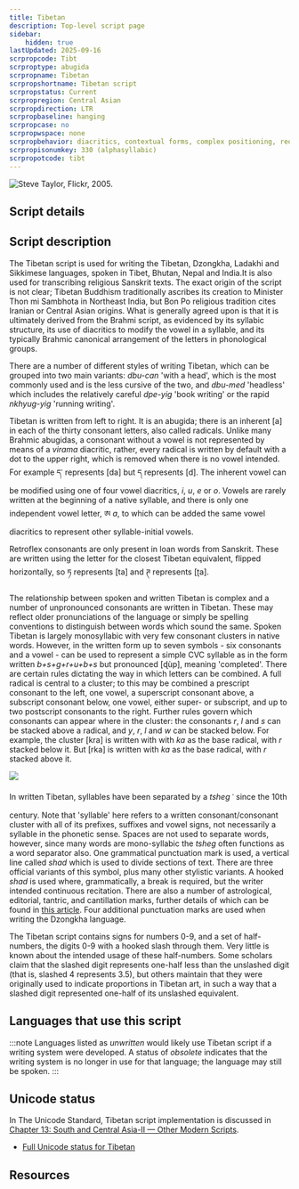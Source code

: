```yaml
---
title: Tibetan
description: Top-level script page
sidebar:
    hidden: true
lastUpdated: 2025-09-16
scrpropcode: Tibt
scrproptype: abugida
scrpropname: Tibetan
scrpropshortname: Tibetan script
scrpropstatus: Current
scrpropregion: Central Asian
scrpropdirection: LTR
scrpropbaseline: hanging
scrpropcase: no
scrpropwspace: none
scrpropbehavior: diacritics, contextual forms, complex positioning, required ligatures
scrpropisonumkey: 330 (alphasyllabic)
scrpropotcode: tibt
---
```



![](../images/tibt-sample.png "Steve Taylor, Flickr, 2005.")

## Script details

<ScriptDetails />

## Script description

The Tibetan script is used for writing the Tibetan, Dzongkha, Ladakhi and Sikkimese languages, spoken in Tibet, Bhutan, Nepal and India.It is also used for transcribing religious Sanskrit texts. The exact origin of the script is not clear; Tibetan Buddhism traditionally ascribes its creation to Minister Thon mi Sambhota in Northeast India, but Bon Po religious tradition cites Iranian or Central Asian origins. What is generally agreed upon is that it is ultimately derived from the Brahmi script, as evidenced by its syllabic structure, its use of diacritics to modify the vowel in a syllable, and its typically Brahmic canonical arrangement of the letters in phonological groups.

There are a number of different styles of writing Tibetan, which can be grouped into two main variants: _dbu-can_ 'with a head', which is the most commonly used and is the less cursive of the two, and _dbu-med_ 'headless' which includes the relatively careful _dpe-yig_ 'book writing' or the rapid _nkhyug-yig_ 'running writing'.

Tibetan is written from left to right. It is an abugida; there is an inherent [a] in each of the thirty consonant letters, also called radicals. Unlike many Brahmic abugidas, a consonant without a vowel is not represented by means of a _virama_ diacritic, rather, every radical is written by default with a dot to the upper right, which is removed when there is no vowel intended. For example ད་ represents [da] but ད represents [d]. The inherent vowel can be modified using one of four vowel diacritics, _i_, _u_, _e_ or _o_. Vowels are rarely written at the beginning of a native syllable, and there is only one independent vowel letter, ཨ _a_, to which can be added the same vowel diacritics to represent other syllable-initial vowels.

Retroflex consonants are only present in loan words from Sanskrit. These are written using the letter for the closest Tibetan equivalent, flipped horizontally, so ཏ represents [ta] and ཊ represents [ʈa].

The relationship between spoken and written Tibetan is complex and a number of unpronounced consonants are written in Tibetan. These may reflect older pronunciations of the language or simply be spelling conventions to distinguish between words which sound the same. Spoken Tibetan is largely monosyllabic with very few consonant clusters in native words. However, in the written form up to seven symbols - six consonants and a vowel - can be used to represent a simple CVC syllable as in the form written _b+s+g+r+u+b+s_ but pronounced [ɖùp], meaning 'completed'. There are certain rules dictating the way in which letters can be combined. A full radical is central to a cluster; to this may be combined a prescript consonant to the left, one vowel, a superscript consonant above, a subscript consonant below, one vowel, either super- or subscript, and up to two postscript consonants to the right. Further rules govern which consonants can appear where in the cluster: the consonants _r_, _l_ and _s_ can be stacked above a radical, and _y_, _r_, _l_ and _w_ can be stacked below. For example, the cluster [kra] is written with with _ka_ as the base radical, with _r_ stacked below it. But [rka] is written with _ka_ as the base radical, with _r_ stacked above it.

![](../images/tibt-Tibetan.png.jpg)

In written Tibetan, syllables have been separated by a _tsheg_ ་ since the 10th century. Note that 'syllable' here refers to a written consonant/consonant cluster with all of its prefixes, suffixes and vowel signs, not necessarily a syllable in the phonetic sense. Spaces are not used to separate words, however, since many words are mono-syllabic the _tsheg_ often functions as a word separator also. One grammatical punctuation mark is used, a vertical line called _shad_ which is used to divide sections of text. There are three official variants of this symbol, plus many other stylistic variants. A hooked _shad_ is used where, grammatically, a break is required, but the writer intended continuous recitation. There are also a number of astrological, editorial, tantric, and cantillation marks, further details of which can be found in [ this article](http://www.tibet.dk/pktc/download/TD_Tib_Signs3.pdf). Four additional punctuation marks are used when writing the Dzongkha language.

The Tibetan script contains signs for numbers 0-9, and a set of half-numbers, the digits 0-9 with a hooked slash through them. Very little is known about the intended usage of these half-numbers. Some scholars claim that the slashed digit represents one-half less than the unslashed digit (that is, slashed 4 represents 3.5), but others maintain that they were originally used to indicate proportions in Tibetan art, in such a way that a slashed digit represented one-half of its unslashed equivalent.

## Languages that use this script

:::note
Languages listed as _unwritten_ would likely use Tibetan script if a writing system were developed. A status of _obsolete_ indicates that the writing system is no longer in use for that language; the language may still be spoken.
:::

<WsList script='Tibt' wsMax='5' />

## Unicode status

In The Unicode Standard, Tibetan script implementation is discussed in [Chapter 13: South and Central Asia-II — Other Modern Scripts](https://www.unicode.org/versions/latest/core-spec/chapter-13/#G31615).

- [Full Unicode status for Tibetan](/scrlang/unicode/tibt-unicode)



## Resources

<ScriptResources detailSummary='seemore' />

